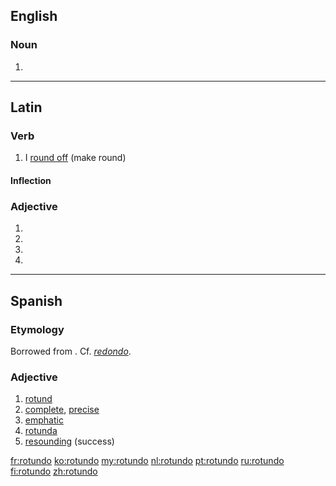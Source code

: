 ==English==

===Noun===
{{en-noun|?}}

# {{alternative form of|rotunda}}

{{Webster 1913}}

----

==Latin==

===Verb===
{{la-verb|rotundo|rotundō|rotundare|rotundāre|rotundavi|rotundāvī|rotundatum|rotundātum}}

# I [[round off]] (make round)

====Inflection====
{{la-conj-1st|rotund|rotundāv|rotundāt|22=rotundav|33=rotundat}}

===Adjective===
{{la-adj-form|rotundō}}

# {{inflection of|rotundus||dat|m|s|lang=la}}
# {{inflection of|rotundus||dat|n|s|lang=la}}
# {{inflection of|rotundus||abl|m|s|lang=la}}
# {{inflection of|rotundus||abl|n|p|lang=la}}

----

==Spanish==

===Etymology===
Borrowed from {{etyl|la|es}} {{term|rotundus||round|lang=la}}. Cf. ''[[redondo]]''.

===Adjective===
{{es-adj|f=rotunda}}

# [[rotund]]
# [[complete]], [[precise]]
# [[emphatic]]
# [[rotunda]]
# [[resounding]] (success)

[[fr:rotundo]]
[[ko:rotundo]]
[[my:rotundo]]
[[nl:rotundo]]
[[pt:rotundo]]
[[ru:rotundo]]
[[fi:rotundo]]
[[zh:rotundo]]